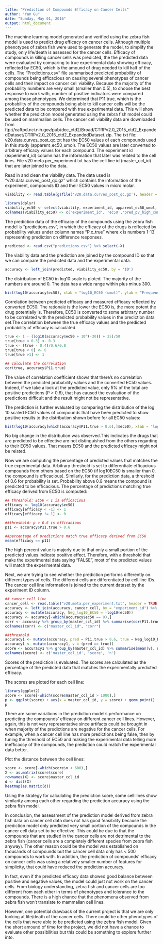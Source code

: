 ---
title: "Prediction of Compounds Efficacy on Cancer Cells"
author: "Yan Gu"
date: "Sunday, May 01, 2016"
output: html_document
---

The machine learning model generated and verified using the zebra fish model is used to predict drug efficacy on cancer cells. Although multiple phenotypes of zebra fish were used to generate the model, to simplify the study, only life/death is assessed for the cancer cells. Efficacy of compounds in killing cancer cells was predicted, the the predicted data were evaluated by comparing to true experimental data showing efficacy, reflected by EC50, which is the amound of drug needed to kill half of the cells.
        The "Predictions.csv" file summarised predicted probability of compounds being efficacious on causing several phenotypes of cancer cells and their impact on cancer cell viability. Because the majority of the probability numbers are very small (smaller than 0.5), to choose the best response to work with, number of positive indicators were compared among those phenotypes. We determined that P11.true, which is the probability of the compounds being able to kill cancer cells will be the predicted data to be compared with true experimental data. This will show whether the prediction model generated using the zebra fish model could be used on mammalian cells. 
        The cancer cell viability data are downloaded from
ftp://caftpd.nci.nih.gov/pub/dcc_ctd2/Broad/CTRPv2.0_2015_ctd2_ExpandedDataset/CTRPv2.0_2015_ctd2_ExpandedDataset.zip. The txt file: v20.data.curves_post_qc.txt has the EC50 values of each compounds used in this study (apparent_ec50_umol). The EC50 values are later converted to arbitrary efficacy values for each compound. The experiment id (experiment_id) column has the information that later was related to the cell lines. File v20.meta.per_experiment.txt has the cell line id (master_ccl_id) that are later joined to the data.  
        
Read in and clean the viability data. The data used is "v20.data.curves_post_qc.gz" which contains the information of the experiment, compounds ID and their EC50 values in micro molar.
```{r, echo=FALSE, message=FALSE}
viability <- read.table(gzfile('v20.data.curves_post_qc.gz'), header = TRUE)

library(dplyr)
viability_ec50 <- select(viability, experiment_id, apparent_ec50_umol, pred_pv_high_conc, master_cpd_id)
colnames(viability_ec50) <- c('experiment_id', 'ec50','pred_pv_high_conc', 'ID')
```

The prediction data of the efficacy of the compounds using the zebra fish model is "predictions.csv", in which the efficacy of the drugs is reflected by probability values under column names "P.x_true" where x is numbers 1-13 representing prediction on difference responses.
```{r, echo=FALSE, message=FALSE}
predicted <- read.csv("predictions.csv") %>% select(-X)
```

The viability data and the prediction are joined by the compound ID so that we can compare the predicted data and the experimental data.
```{r, echo=FALSE, message=FALSE}
accuracy <- left_join(predicted, viability_ec50, by = 'ID')
```

The distribution of EC50 in log10 scale is ploted. The majority of the numbers are around 0. The data has a wide range within plus minus 300. 
```{r, echo=FALSE, message=FALSE}
hist(log10(accuracy$ec50), xlab = "log10_EC50 (umol)", ylab = "Frequency", main = "Distribution of EC50")
```

Correlation between predicted efficacy and measured efficacy reflected by converted EC50. The rationale is the lower the EC50 is, the more potent the drug potentially is. Therefore, EC50 is converted to some arbitrary number to be correlated with the predicted probability values in the prediction data set.The correlation between the true efficacy values and the predicted probability of efficacy is calculated.
```{r, echo=FALSE, message=FALSE}
true <- 1 - (log10(accuracy$ec50 + 10^(-30)) + 25)/50
true[true < 0.3] <- 0.3
true <- (true - 0.4)/0.6/0.8 
true[true < 0] <- 0
true[true >1] <- 1

## calculate the correlation
cor(true, accuracy$P11.true)
```

The value of correlation coefficient shows that there's no correlation between the predicted probability values and the converted EC50 values. 
        Indeed, if we take a look at the predicted value, only 5% of the total are positive predictions (P > 0.6), that has caused the evaluation of the predictions difficult and the result might not be representative. 
        
The prediction is further evaluated by comparing the distribution of the log 10 scaled EC50 values of compounds that have been predicted to show positive results to the distribution shown before for all EC50 values:
```{r, echo=FALSE, message=FALSE}
hist(log10(accuracy[which(accuracy$P11.true > 0.6),]$ec50), xlab = "log10_EC50 (umol)", ylab = "Frequency", main = "Distribution of EC50")
```

No big change in the distribution was observed.This indicates the drugs that are predicted to be effective are not distinguished from the others regarding to their EC50 values. That means EC50 and the predicted efficacy might not be related. 

Now we are computing the percentage of predicted values that matches the true experimental data. Arbitrary threshold is set to differentiate efficacious compounds from others based on the EC50 (if log10EC50 is smaller than 0, the compound is efficacious). Similarly, for the prediction data, a threshold of 0.6 for probability is set. Probability above 0.6 means the compound is predicted to be efficacious. The percentage of predictions matching true efficacy derived from EC50 is computed:
```{r, echo=FALSE, message=FALSE}
## threshold: EC50 < 1 is efficacious
efficacy <- log10(accuracy$ec50)
efficacy[efficacy < -1] <- 1
efficacy[efficacy != 1] <- 0

##threshold: p > 0.6 is efficacious
p11 <- accuracy$P11.true > 0.6

##percentage of predictions match true efficacy derived from EC50
mean(efficacy == p11)
```

The high percent value is majorly due to that only a small portion of the predicted values indicate positive effect. Therefore, with a threshold that make the experimental data saying "FALSE", most of the predicted values will match the experimental data.

Next, we are trying to see whether the prediction performs differently on different types of cells. The different cells are differentiated by cell line IDs. The cancer cell line information is joined to the current dataset by the experiment ID column.
```{r, echo=FALSE, message=FALSE}
## cancer cell line
cancer_cell <- read.table("v20.meta.per_experiment.txt", header = TRUE) %>% select(experiment_id, master_ccl_id)
accuracy <- left_join(accuracy, cancer_cell, by = "experiment_id") %>% select(ID, P11.true, ec50, master_ccl_id)
accuracy <- mutate(accuracy, Neg_log10_EC50 = -log10(ec50)) 
accuracy <- accuracy[-which(accuracy$ec50 == 0),]
corr <- accuracy %>% group_by(master_ccl_id) %>% summarise(cor(P11.true, Neg_log10_EC50))
colnames(corr) <- c("master_ccl_id", "corr")

##threshold
accuracy1 <- mutate(accuracy, pred = P11.true > 0.6, true = Neg_log10_EC50 > 10)
accuracy1 <- mutate(accuracy1, v = (pred == true))
score <- accuracy1 %>% group_by(master_ccl_id) %>% summarise(mean(v), n())
colnames(score) <- c('master_ccl_id', 'score', 'n')
```

Scores of the prediction is evaluated. The scores are calculated as the percentage of the predicted data that matches the experimentally predicted efficacy.

The scores are ploted for each cell line:
```{r, echo=FALSE, message=FALSE}
library(ggplot2)
score <- score[-which(score$master_ccl_id > 1000),]
p <- ggplot(score) + aes(x = master_ccl_id, y = score) + geom_point() + labs(title = 'Accuracy Score', x = 'Cell line ID', y = 'Score')
p
```

There are some variations in the prediction model's performance on predicting the compounds' efficacy on different cancer cell lines. However, again, this is not very representative since artifacts could be brought in when majority of the predictions are negative for the cancer cells. For example, when a cancer cell line has more predictions being false, then by tuning the threshold of EC50 and making the experimental data telling more inefficaccy of the compounds, the prediction could match the experimental data better. 

Plot the distance between the cell lines:
```{r, echo=FALSE, message=FALSE}
score <- score[-which(score$n < 600),]
X <- as.matrix(score$score)
rownames(X) <- score$master_ccl_id
d <- dist(X)
heatmap(as.matrix(d))
```
Using the strategy for calculating the prediction score, some cell lines show similarity among each other regarding the prediction accuracy using the zebra fish model. 

In conclusion, the assessment of the prediction model derived from zebra fish data on cancer cell data does not has good feasibility because the prediction model only predicted very small portion of the compounds in the cancer cell data set to be effective. This could be due to that the compounds that are studied in the cancer cells are not detrimental to the zebra fish (cancer cells are a completely different species from zebra fish anyway). The other reason could be the model was established on thousands of compounds but the cancer cell data only has < 500 compounds to work with. In addition,  the prediction of compounds' efficacy on cancer cells was using a relatively smaller number of features for simplicity, that could have reduced the prediction accuracy.

In fact, even if the predicted efficacy data showed good balance between positive and negative values, the model could just not work on the cancer cells. From biology understanding, zebra fish and cancer cells are too different from each other in terms of phenotypes and tolerance to the compounds. There is a high chance that the phenomena observed from zebra fish won't translate to mammalian cell lines.

However, one potential drawback of the current project is that we are only looking at life/death of the cancer cells. There could be other phenotypes of the cells that were able to be predicted using the zebra fish model. Given the short amound of time for the project, we did not have a chance to evaluate other possibilities but this could be something to explore further into.